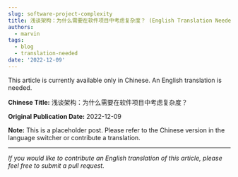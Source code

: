 ```yaml
---
slug: software-project-complexity
title: 浅谈架构：为什么需要在软件项目中考虑复杂度？ (English Translation Needed)
authors:
  - marvin
tags:
  - blog
  - translation-needed
date: '2022-12-09'
---
```

This article is currently available only in Chinese. An English translation is needed.

**Chinese Title:** 浅谈架构：为什么需要在软件项目中考虑复杂度？

**Original Publication Date:** 2022-12-09

**Note:** This is a placeholder post. Please refer to the Chinese version in the language switcher or contribute a translation.

---

*If you would like to contribute an English translation of this article, please feel free to submit a pull request.*
